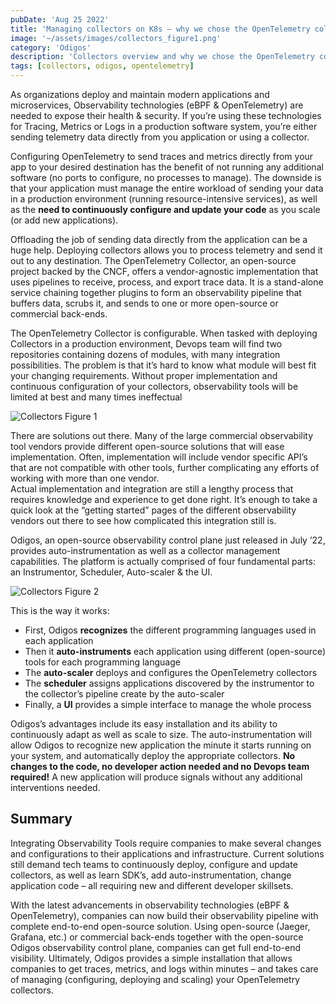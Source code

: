 ```yaml
---
pubDate: 'Aug 25 2022'
title: 'Managing collectors on K8s – why we chose the OpenTelemetry collector for Odigos'
image: '~/assets/images/collectors_figure1.png'
category: 'Odigos'
description: 'Collectors overview and why we chose the OpenTelemetry collector'
tags: [collectors, odigos, opentelemetry]
---
```


As organizations deploy and maintain modern applications and microservices, Observability technologies (eBPF & OpenTelemetry) are needed to expose their health & security. If you’re using these technologies for Tracing, Metrics or Logs in a production software system, you’re either sending telemetry data directly from you application or using a collector.

Configuring OpenTelemetry to send traces and metrics directly from your app to your desired destination has the benefit of not running any additional software (no ports to configure, no processes to manage). The downside is that your application must manage the entire workload of sending your data in a production environment (running resource-intensive services), as well as the **need to continuously configure and update your code** as you scale (or add new applications).

Offloading the job of sending data directly from the application can be a huge help. Deploying collectors allows you to process telemetry and send it out to any destination. The OpenTelemetry Collector, an open-source project backed by the CNCF, offers a vendor-agnostic implementation that uses pipelines to receive, process, and export trace data. It is a stand-alone service chaining together plugins to form an observability pipeline that buffers data, scrubs it, and sends to one or more open-source or commercial back-ends.

The OpenTelemetry Collector is configurable. When tasked with deploying Collectors in a production environment, Devops team will find two repositories containing dozens of modules, with many integration possibilities. The problem is that it’s hard to know what module will best fit your changing requirements. Without proper implementation and continuous configuration of your collectors, observability tools will be limited at best and many times ineffectual

![Collectors Figure 1](collectors_figure1.png)

There are solutions out there. Many of the large commercial observability tool vendors provide different open-source solutions that will ease implementation. Often, implementation will include vendor specific API’s that are not compatible with other tools, further complicating any efforts of working with more than one vendor.  
Actual implementation and integration are still a lengthy process that requires knowledge and experience to get done right. It’s enough to take a quick look at the “getting started” pages of the different observability vendors out there to see how complicated this integration still is.

Odigos, an open-source observability control plane just released in July ’22, provides auto-instrumentation as well as a collector management capabilities. The platform is actually comprised of four fundamental parts: an Instrumentor, Scheduler, Auto-scaler & the UI.

![Collectors Figure 2](collectors_figure2.png)

This is the way it works:

- First, Odigos **recognizes** the different programming languages used in each application
- Then it **auto-instruments** each application using different (open-source) tools for each programming language
- The **auto-scaler** deploys and configures the OpenTelemetry collectors
- The **scheduler** assigns applications discovered by the instrumentor to the collector’s pipeline create by the auto-scaler
- Finally, a **UI** provides a simple interface to manage the whole process

Odigos’s advantages include its easy installation and its ability to continuously adapt as well as scale to size. The auto-instrumentation will allow Odigos to recognize new application the minute it starts running on your system, and automatically deploy the appropriate collectors. **No changes to the code, no developer action needed and no Devops team required!** A new application will produce signals without any additional interventions needed.

## Summary

Integrating Observability Tools require companies to make several changes and configurations to their applications and infrastructure. Current solutions still demand tech teams to continuously deploy, configure and update collectors, as well as learn SDK’s, add auto-instrumentation, change application code – all requiring new and different developer skillsets.

With the latest advancements in observability technologies (eBPF & OpenTelemetry), companies can now build their observability pipeline with complete end-to-end open-source solution. Using open-source (Jaeger, Grafana, etc.) or commercial back-ends together with the open-source Odigos observability control plane, companies can get full end-to-end visibility. Ultimately, Odigos provides a simple installation that allows companies to get traces, metrics, and logs within minutes – and takes care of managing (configuring, deploying and scaling) your OpenTelemetry collectors.
